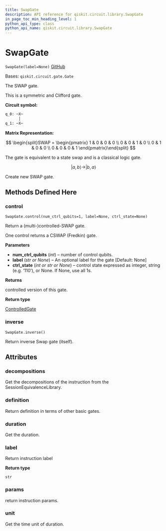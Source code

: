 ```yaml
---
title: SwapGate
description: API reference for qiskit.circuit.library.SwapGate
in_page_toc_min_heading_level: 1
python_api_type: class
python_api_name: qiskit.circuit.library.SwapGate
---
```


# SwapGate

<span id="qiskit.circuit.library.SwapGate" />

`SwapGate(label=None)` [GitHub](https://github.com/qiskit/qiskit/tree/stable/0.18/qiskit/circuit/library/standard_gates/swap.py "view source code")

Bases: `qiskit.circuit.gate.Gate`

The SWAP gate.

This is a symmetric and Clifford gate.

**Circuit symbol:**

```python
q_0: ─X─
      │
q_1: ─X─
```

**Matrix Representation:**

$$
\begin{split}SWAP =
    \begin{pmatrix}
        1 & 0 & 0 & 0 \\
        0 & 0 & 1 & 0 \\
        0 & 1 & 0 & 0 \\
        0 & 0 & 0 & 1
    \end{pmatrix}\end{split}
$$

The gate is equivalent to a state swap and is a classical logic gate.

$$
|a, b\rangle \rightarrow |b, a\rangle
$$

Create new SWAP gate.

## Methods Defined Here

### control

<span id="qiskit.circuit.library.SwapGate.control" />

`SwapGate.control(num_ctrl_qubits=1, label=None, ctrl_state=None)`

Return a (multi-)controlled-SWAP gate.

One control returns a CSWAP (Fredkin) gate.

**Parameters**

*   **num\_ctrl\_qubits** (*int*) – number of control qubits.
*   **label** (*str or None*) – An optional label for the gate \[Default: None]
*   **ctrl\_state** (*int or str or None*) – control state expressed as integer, string (e.g. ‘110’), or None. If None, use all 1s.

**Returns**

controlled version of this gate.

**Return type**

[ControlledGate](qiskit.circuit.ControlledGate "qiskit.circuit.ControlledGate")

### inverse

<span id="qiskit.circuit.library.SwapGate.inverse" />

`SwapGate.inverse()`

Return inverse Swap gate (itself).

## Attributes

<span id="qiskit.circuit.library.SwapGate.decompositions" />

### decompositions

Get the decompositions of the instruction from the SessionEquivalenceLibrary.

<span id="qiskit.circuit.library.SwapGate.definition" />

### definition

Return definition in terms of other basic gates.

<span id="qiskit.circuit.library.SwapGate.duration" />

### duration

Get the duration.

<span id="qiskit.circuit.library.SwapGate.label" />

### label

Return instruction label

**Return type**

`str`

<span id="qiskit.circuit.library.SwapGate.params" />

### params

return instruction params.

<span id="qiskit.circuit.library.SwapGate.unit" />

### unit

Get the time unit of duration.

